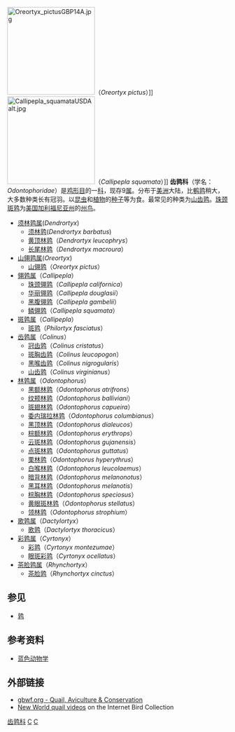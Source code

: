 {{Automatic taxobox
| taxon = Odontophoridae
| image = Callipepla californica2.jpg
| image_caption = [[珠颈翎鹑|珠颈翎鹑]]（''Callipepla californica''）
| authority = [[约翰·古尔德|Gould]]，1844
}}
[[File:Oreortyx_pictusGBP14A.jpg|200px]]（''Oreortyx pictus''）]]
[[File:Callipepla_squamataUSDAalt.jpg|200px]]（''Callipepla squamata''）]]
'''齿鹑科'''（学名：''Odontophoridae''）是[[鸡形目|鸡形目]]的一[[科|科]]，现存9[[属|属]]。分布于[[美洲|美洲]]大陆，比[[鹌鹑|鹌鹑]]稍大，大多数种类长有冠羽。以[[昆虫|昆虫]]和[[植物|植物]]的[[种子|种子]]等为食。最常见的种类为[[山齿鹑|山齿鹑]]。[[珠颈斑鹑|珠颈斑鹑]]为[[美国|美国]][[加利福尼亚州|加利福尼亚州]]的[[州鸟|州鸟]]。



* [[须林鹑属|须林鹑属]](''Dendrortyx'')
** [[须林鹑|须林鹑]](''Dendrortyx barbatus'')
** [[黄顶林鹑|黄顶林鹑]]（''Dendrortyx leucophrys''）
** [[长尾林鹑|长尾林鹑]]（''Dendrortyx macroura''）
* [[山翎鹑属|山翎鹑属]](''Oreortyx'')
** [[山翎鹑|山翎鹑]]（''Oreortyx pictus''）
* [[翎鹑属|翎鹑属]]（''Callipepla''）
** [[珠颈翎鹑|珠颈翎鹑]]（''Callipepla californica''）
** [[华丽翎鹑|华丽翎鹑]]（''Callipepla douglasii''）
** [[黑腹翎鹑|黑腹翎鹑]]（''Callipepla gambelii''）
** [[鳞翎鹑|鳞翎鹑]]（''Callipepla squamata''）
* [[斑鹑属|斑鹑属]]（''Callipepla''）
** [[斑鹑|斑鹑]]（''Philortyx fasciatus''）
* [[齿鹑属|齿鹑属]]（''Colinus''） 
** [[冠齿鹑|冠齿鹑]]（''Colinus cristatus''）
** [[斑胸齿鹑|斑胸齿鹑]]（''Colinus leucopogon''） 
** [[黑喉齿鹑|黑喉齿鹑]]（''Colinus nigrogularis''）
** [[山齿鹑|山齿鹑]]（''Colinus virginianus''）
* [[林鹑属|林鹑属]]（''Odontophorus''）
** [[黑额林鹑|黑额林鹑]]（''Odontophorus atrifrons''）
** [[纹颊林鹑|纹颊林鹑]]（''Odontophorus balliviani''）
** [[斑翅林鹑|斑翅林鹑]]（''Odontophorus capueira''）
** [[委内瑞拉林鹑|委内瑞拉林鹑]]（''Odontophorus columbianus''） 
** [[黑顶林鹑|黑顶林鹑]]（''Odontophorus dialeucos''）
** [[棕额林鹑|棕额林鹑]]（''Odontophorus erythrops''）
** [[云斑林鹑|云斑林鹑]]（''Odontophorus gujanensis''）
** [[点斑林鹑|点斑林鹑]]（''Odontophorus guttatus''）
** [[栗林鹑|栗林鹑]]（''Odontophorus hyperythrus''）
** [[白喉林鹑|白喉林鹑]]（''Odontophorus leucolaemus''）
** [[暗背林鹑|暗背林鹑]]（''Odontophorus melanonotus''） 
** [[黑耳林鹑|黑耳林鹑]]（''Odontophorus melanotis''） 
** [[棕胸林鹑|棕胸林鹑]]（''Odontophorus speciosus''） 
** [[黄眼斑林鹑|黄眼斑林鹑]]（''Odontophorus stellatus''） 
** [[领林鹑|领林鹑]]（''Odontophorus strophium''）
* [[歌鹑属|歌鹑属]]（''Dactylortyx''）
** [[歌鹑|歌鹑]]（''Dactylortyx thoracicus''）
* [[彩鹑属|彩鹑属]]（''Cyrtonyx''）
** [[彩鹑|彩鹑]]（''Cyrtonyx montezumae''）
** [[眼斑彩鹑|眼斑彩鹑]]（''Cyrtonyx ocellatus''）
* [[茶脸鹑属|茶脸鹑属]]（''Rhynchortyx''）
** [[茶脸鹑|茶脸鹑]]（''Rhynchortyx cinctus''）

==参见==
*[[鹑|鹑]]

==参考资料==
*[http://www.blueanimalbio.com/bird/jixingmu/chichun.htm 蓝色动物学]

== 外部链接==
{{commons|Odontophoridae}}
* [https://web.archive.org/web/20080421054427/http://www.gbwf.org/quail/index.html gbwf.org - Quail, Aviculture & Conservation]
* [http://ibc.lynxeds.com/family/new-world-quails-odontophoridae New World quail videos] on the Internet Bird Collection
{{雞形目|P.}}
{{Taxonbar}}

[[Category:齿鹑科|]]
[[Category:鸡形目|C]]
[[Category:1844年描述的分类群|C]]